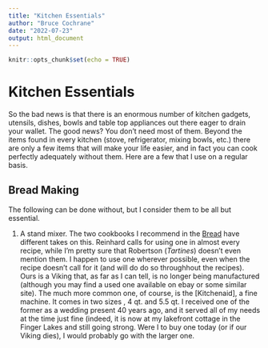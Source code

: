 ```yaml
---
title: "Kitchen Essentials"
author: "Bruce Cochrane"
date: "2022-07-23"
output: html_document
---
```


```r
knitr::opts_chunk$set(echo = TRUE)
```
# Kitchen Essentials {#essentials}

So the bad news is that there is an enormous number of kitchen gadgets, utensils, dishes, bowls and table top appliances out there eager to drain your wallet.  The good news?  You don't need most of them.  Beyond the items found in every kitchen (stove, refrigerator, mixing bowls, etc.) there are only a few items that will make your life easier, and in fact you can cook perfectly adequately without them.  Here are a few that I use on a regular basis.

## Bread Making

The following can be done without, but I consider them to be all but essential.

1.  A stand mixer.  The two cookbooks I recommend in the [Bread](#bread) have different takes on this.  Reinhard calls for using one in almost every recipe, while I'm pretty sure that Robertson (*Tartines*) doesn't even mention them.  I happen to use one wherever possible, even when the recipe doesn't call for it (and will do do so throughhout the recipes).  Ours is a Viking that, as far as I can tell, is no longer being manufactured (although you may find a used one available on ebay or some similar site).  The much more common one, of course, is the [Kitchenaid], a fine machine.  It comes in two sizes , 4 qt. and 5.5 qt.  I received one of the former as a wedding present 40 years ago, and it served all of my needs at the time just fine (indeed, it is now at my lakefront cottage in the Finger Lakes and still going strong.  Were I to buy one today (or if our Viking dies), I would probably go with the larger one.
